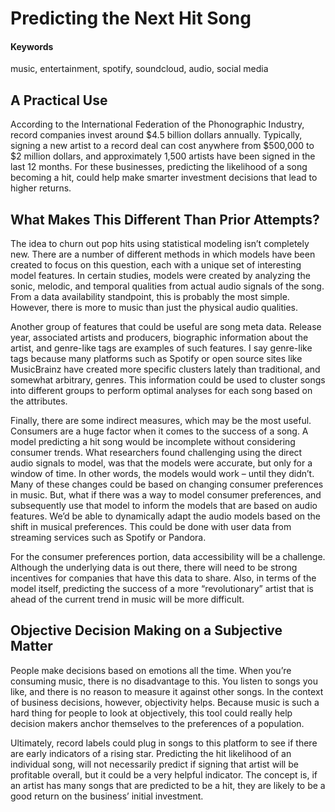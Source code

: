 # Predicting the Next Hit Song {#predict-next-hit-song}

#### Keywords

music, entertainment, spotify, soundcloud, audio, social media

## A Practical Use

According to the International Federation of the Phonographic Industry, record companies invest around $4.5 billion dollars annually. Typically, signing a new artist to a record deal can cost anywhere from $500,000 to $2 million dollars, and approximately 1,500 artists have been signed in the last 12 months. For these businesses, predicting the likelihood of a song becoming a hit, could help make smarter investment decisions that lead to higher returns.

## What Makes This Different Than Prior Attempts?

The idea to churn out pop hits using statistical modeling isn't completely new. There are a number of different methods in which models have been created to focus on this question, each with a unique set of interesting model features. In certain studies, models were created by analyzing the sonic, melodic, and temporal qualities from actual audio signals of the song. From a data availability standpoint, this is probably the most simple. However, there is more to music than just the physical audio qualities.

Another group of features that could be useful are song meta data. Release year, associated artists and producers, biographic information about the artist, and genre-like tags are examples of such features. I say genre-like tags because many platforms such as Spotify or open source sites like MusicBrainz have created more specific clusters lately than traditional, and somewhat arbitrary, genres. This information could be used to cluster songs into different groups to perform optimal analyses for each song based on the attributes.

Finally, there are some indirect measures, which may be the most useful. Consumers are a huge factor when it comes to the success of a song. A model predicting a hit song would be incomplete without considering consumer trends. What researchers found challenging using the direct audio signals to model, was that the models were accurate, but only for a window of time. In other words, the models would work -- until they didn't. Many of these changes could be based on changing consumer preferences in music. But, what if there was a way to model consumer preferences, and subsequently use that model to inform the models that are based on audio features. We'd be able to dynamically adapt the audio models based on the shift in musical preferences. This could be done with user data from streaming services such as Spotify or Pandora.

For the consumer preferences portion, data accessibility will be a challenge. Although the underlying data is out there, there will need to be strong incentives for companies that have this data to share. Also, in terms of the model itself, predicting the success of a more "revolutionary" artist that is ahead of the current trend in music will be more difficult.

## Objective Decision Making on a Subjective Matter

People make decisions based on emotions all the time. When you're consuming music, there is no disadvantage to this. You listen to songs you like, and there is no reason to measure it against other songs. In the context of business decisions, however, objectivity helps. Because music is such a hard thing for people to look at objectively, this tool could really help decision makers anchor themselves to the preferences of a population.

Ultimately, record labels could plug in songs to this platform to see if there are early indicators of a rising star. Predicting the hit likelihood of an individual song, will not necessarily predict if signing that artist will be profitable overall, but it could be a very helpful indicator. The concept is, if an artist has many songs that are predicted to be a hit, they are likely to be a good return on the business' initial investment.
